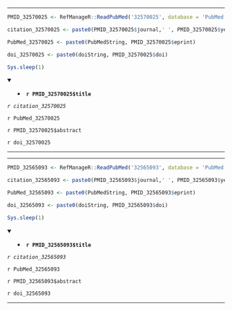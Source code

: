

---

```r

PMID_32570025 <- RefManageR::ReadPubMed('32570025', database = 'PubMed')

citation_32570025 <- paste0(PMID_32570025$journal,' ', PMID_32570025$year, ' ', PMID_32570025$month,';', PMID_32570025$volume,'(', PMID_32570025$number,'):', PMID_32570025$pages)

PubMed_32570025 <- paste0(PubMedString, PMID_32570025$eprint)

doi_32570025 <- paste0(doiString, PMID_32570025$doi)

Sys.sleep(1)

```

<details open> <summary>
- **`r PMID_32570025$title`**
</summary> 

*`r citation_32570025`*

`r PubMed_32570025`

`r PMID_32570025$abstract`

`r doi_32570025`

</details>

---




---

```r

PMID_32565093 <- RefManageR::ReadPubMed('32565093', database = 'PubMed')

citation_32565093 <- paste0(PMID_32565093$journal,' ', PMID_32565093$year, ' ', PMID_32565093$month,';', PMID_32565093$volume,'(', PMID_32565093$number,'):', PMID_32565093$pages)

PubMed_32565093 <- paste0(PubMedString, PMID_32565093$eprint)

doi_32565093 <- paste0(doiString, PMID_32565093$doi)

Sys.sleep(1)

```

<details open> <summary>
- **`r PMID_32565093$title`**
</summary> 

*`r citation_32565093`*

`r PubMed_32565093`

`r PMID_32565093$abstract`

`r doi_32565093`

</details>

---


